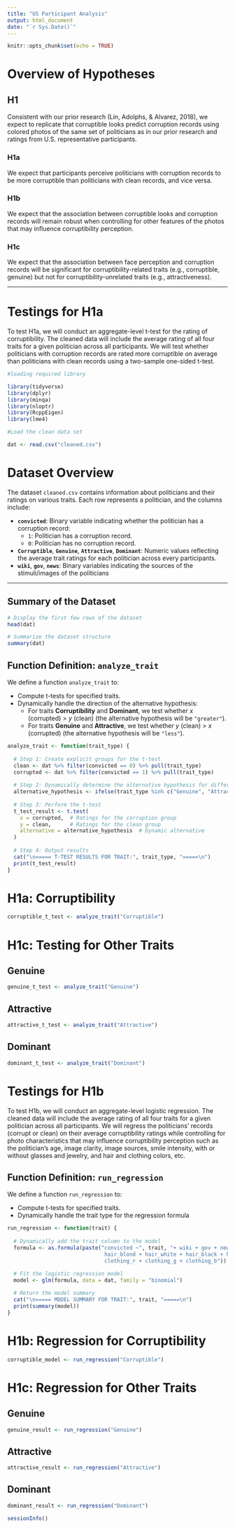 ```yaml
---
title: "US Participant Analysis"
output: html_document
date: "`r Sys.Date()`"
---
```


```r
knitr::opts_chunk$set(echo = TRUE)
```

# Overview of Hypotheses

## H1

Consistent with our prior research (Lin, Adolphs, & Alvarez, 2018), we expect to replicate that corruptible looks predict corruption records using colored photos of the same set of politicians as in our prior research and ratings from U.S. representative participants.

### H1a

We expect that participants perceive politicians with corruption records to be more corruptible than politicians with clean records, and vice versa.

### H1b

We expect that the association between corruptible looks and corruption records will remain robust when controlling for other features of the photos that may influence corruptibility perception.

### H1c

We expect that the association between face perception and corruption records will be significant for corruptibility-related traits (e.g., corruptible, genuine) but not for corruptibility-unrelated traits (e.g., attractiveness).

------------------------------------------------------------------------

# Testings for H1a

To test H1a, we will conduct an aggregate-level t-test for the rating of corruptibility. The cleaned data will include the average rating of all four traits for a given politician across all participants. We will test whether politicians with corruption records are rated more corruptible on average than politicians with clean records using a two-sample one-sided t-test.

```r
#loading required library

library(tidyverse)
library(dplyr)
library(minqa)
library(nloptr)
library(RcppEigen)
library(lme4)
```

```r
#Load the clean data set

dat <- read.csv("cleaned.csv")
```

# Dataset Overview

The dataset `cleaned.csv` contains information about politicians and their ratings on various traits. Each row represents a politician, and the columns include:

-   **`convicted`**: Binary variable indicating whether the politician has a corruption record:
    -   `1`: Politician has a corruption record.
    -   `0`: Politician has no corruption record.
-   **`Corruptible`**, **`Genuine`**, **`Attractive`**, **`Dominant`**: Numeric values reflecting the average trait ratings for each politician across every participants.
-   **`wiki`**, **`gov`**, **`news`**: Binary variables indicating the sources of the stimuli/images of the politicians

------------------------------------------------------------------------

## Summary of the Dataset

```r
# Display the first few rows of the dataset
head(dat)

# Summarize the dataset structure
summary(dat)
```

## Function Definition: **`analyze_trait`**

We define a function `analyze_trait` to:

-   Compute t-tests for specified traits.
-   Dynamically handle the direction of the alternative hypothesis:
    -   For traits **Corruptibility** and **Dominant**, we test whether $x$ (corrupted) \> $y$ (clean) (the alternative hypothesis will be `"greater"`).
    -   For traits **Genuine** and **Attractive**, we test whether $y$ (clean) \> $x$ (corrupted) (the alternative hypothesis will be `"less"`).

```r
analyze_trait <- function(trait_type) {
  
  # Step 1: Create explicit groups for the t-test
  clean <- dat %>% filter(convicted == 0) %>% pull(trait_type)
  corrupted <- dat %>% filter(convicted == 1) %>% pull(trait_type)
  
  # Step 2: Dynamically determine the alternative hypothesis for different traits
  alternative_hypothesis <- ifelse(trait_type %in% c("Genuine", "Attractive"), "less", "greater")
  
  # Step 3: Perform the t-test
  t_test_result <- t.test(
    x = corrupted,  # Ratings for the corruption group
    y = clean,      # Ratings for the clean group
    alternative = alternative_hypothesis  # Dynamic alternative
  )
  
  # Step 4: Output results
  cat("\n===== T-TEST RESULTS FOR TRAIT:", trait_type, "=====\n")
  print(t_test_result)
}

```

# H1a: Corruptibility

```r
corruptible_t_test <- analyze_trait("Corruptible")
```

# H1c: Testing for Other Traits

## Genuine

```r
genuine_t_test <- analyze_trait("Genuine")
```

## Attractive

```r
attractive_t_test <- analyze_trait("Attractive")
```

## Dominant

```r
dominant_t_test <- analyze_trait("Dominant")
```

# Testings for H1b

To test H1b, we will conduct an aggregate-level logistic regression. The cleaned data will include the average rating of all four traits for a given politician across all participants. We will regress the politicians’ records (corrupt or clean) on their average corruptibility ratings while controlling for photo characteristics that may influence corruptibility perception such as the politician’s age, image clarity, image sources, smile intensity, with or without glasses and jewelry, and hair and clothing colors, etc.

## Function Definition: **`run_regression`**

We define a function `run_regression` to:

-   Compute t-tests for specified traits.
-   Dynamically handle the trait type for the regression formula

```r
run_regression <- function(trait) {
  
  # Dynamically add the trait column to the model
  formula <- as.formula(paste("convicted ~", trait, "+ wiki + gov + news + age + glasses + beard + mustache + 
                               hair_blond + hair_white + hair_black + hair_brown + pixels + AU06 + AU12 + 
                               clothing_r + clothing_g + clothing_b"))
  
  # Fit the logistic regression model
  model <- glm(formula, data = dat, family = "binomial")

  # Return the model summary
  cat("\n===== MODEL SUMMARY FOR TRAIT:", trait, "=====\n")
  print(summary(model))
}
```

# H1b: Regression for Corruptibility

```r
corruptible_model <- run_regression("Corruptible")
```

# H1c: Regression for Other Traits

## Genuine

```r
genuine_result <- run_regression("Genuine")
```

## Attractive

```r
attractive_result <- run_regression("Attractive")
```

## Dominant

```r
dominant_result <- run_regression("Dominant")
```


```r
sessionInfo()
```


